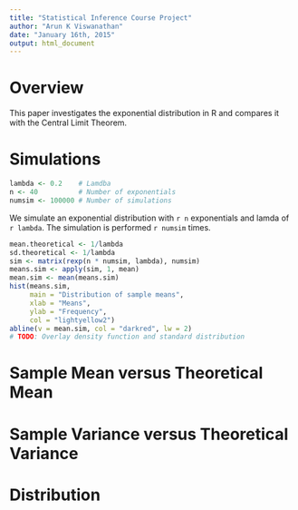 ```yaml
---
title: "Statistical Inference Course Project"
author: "Arun K Viswanathan"
date: "January 16th, 2015"
output: html_document
---
```


# Overview

This paper investigates the exponential distribution in R and compares it with 
the Central Limit Theorem.  

# Simulations

```r
lambda <- 0.2    # Lamdba
n <- 40          # Number of exponentials
numsim <- 100000 # Number of simulations
```

We simulate an exponential distribution with `r n` exponentials and lamda of 
`r lambda`. The simulation is performed `r numsim` times. 

```r
mean.theoretical <- 1/lambda
sd.theoretical <- 1/lambda
sim <- matrix(rexp(n * numsim, lambda), numsim) 
means.sim <- apply(sim, 1, mean)
mean.sim <- mean(means.sim)
hist(means.sim,
     main = "Distribution of sample means",
     xlab = "Means",
     ylab = "Frequency",
     col = "lightyellow2")
abline(v = mean.sim, col = "darkred", lw = 2)
# TODO: Overlay density function and standard distribution
```

# Sample Mean versus Theoretical Mean

# Sample Variance versus Theoretical Variance

# Distribution
